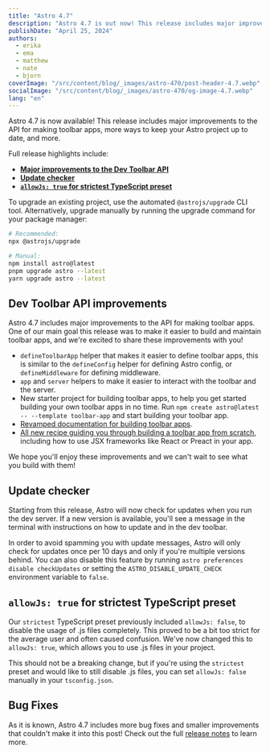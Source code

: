 ```yaml
---
title: "Astro 4.7"
description: "Astro 4.7 is out now! This release includes major improvements to the API for making toolbar apps, a new way to keep yourself up to date, and more."
publishDate: "April 25, 2024"
authors:
  - erika
  - ema
  - matthew
  - nate
  - bjorn
coverImage: "/src/content/blog/_images/astro-470/post-header-4.7.webp"
socialImage: "/src/content/blog/_images/astro-470/og-image-4.7.webp"
lang: "en"
---
```



<BlogSummary>
  Astro 4.7 is now available! This release includes major improvements to the API for making toolbar apps, more ways to keep your Astro project up to date, and more.
</BlogSummary>

Full release highlights include:

- [**Major improvements to the Dev Toolbar API**](#dev-toolbar-api-improvements)
- [**Update checker**](#update-checker)
- [**`allowJs: true` for strictest TypeScript preset**](#allowjs-true-for-strictest-typescript-preset)

To upgrade an existing project, use the automated `@astrojs/upgrade` CLI tool. Alternatively, upgrade manually by running the upgrade command for your package manager:

```sh
# Recommended:
npx @astrojs/upgrade

# Manual:
npm install astro@latest
pnpm upgrade astro --latest
yarn upgrade astro --latest
```

## Dev Toolbar API improvements

Astro 4.7 includes major improvements to the API for making toolbar apps. One of our main goal this release was to make it easier to build and maintain toolbar apps, and we're excited to share these improvements with you!

- `defineToolbarApp` helper that makes it easier to define toolbar apps, this is similar to the `defineConfig` helper for defining Astro config, or `defineMiddleware` for defining middleware.
- `app` and `server` helpers to make it easier to interact with the toolbar and the server.
- New starter project for building toolbar apps, to help you get started building your own toolbar apps in no time. Run `npm create astro@latest -- --template toolbar-app` and start building your toolbar app.
- [Revamped documentation for building toolbar apps](https://docs.astro.build/en/reference/dev-toolbar-app-reference/).
- [All new recipe guiding you through building a toolbar app from scratch](https://docs.astro.build/en/recipes/making-toolbar-apps/), including how to use JSX frameworks like React or Preact in your app.

We hope you'll enjoy these improvements and we can't wait to see what you build with them!

## Update checker

Starting from this release, Astro will now check for updates when you run the dev server. If a new version is available, you'll see a message in the terminal with instructions on how to update and in the dev toolbar.

<BlogContentImage src={updateCheckerImage} alt="A screenshot of the message that Astro shows when an update is available." />

In order to avoid spamming you with update messages, Astro will only check for updates once per 10 days and only if you're multiple versions behind. You can also disable this feature by running `astro preferences disable checkUpdates` or setting the `ASTRO_DISABLE_UPDATE_CHECK` environment variable to `false`.

## `allowJs: true` for strictest TypeScript preset

Our `strictest` TypeScript preset previously included `allowJs: false`, to disable the usage of .js files completely. This proved to be a bit too strict for the average user and often caused confusion. We've now changed this to `allowJs: true`, which allows you to use .js files in your project.

This should not be a breaking change, but if you're using the `strictest` preset and would like to still disable .js files, you can set `allowJs: false` manually in your `tsconfig.json`.

## Bug Fixes

As it is known, Astro 4.7 includes more bug fixes and smaller improvements that couldn't make it into this post! Check out the full [release notes](https://github.com/withastro/astro/blob/refs/heads/main/packages/astro/CHANGELOG.md#470) to learn more.
